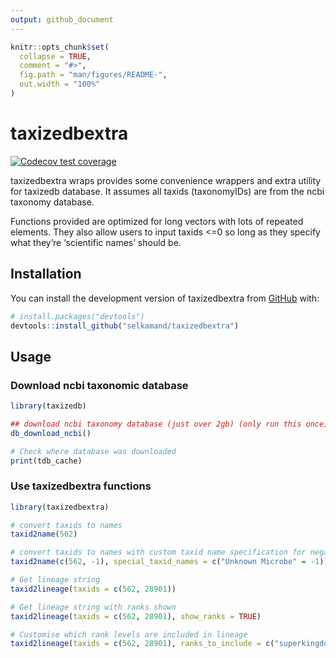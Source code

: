 ```yaml
---
output: github_document
---
```


<!-- README.md is generated from README.Rmd. Please edit that file -->

```r
knitr::opts_chunk$set(
  collapse = TRUE,
  comment = "#>",
  fig.path = "man/figures/README-",
  out.width = "100%"
)
```

# taxizedbextra

<!-- badges: start -->

[![Codecov test coverage](https://codecov.io/gh/selkamand/taxizedbextra/branch/master/graph/badge.svg)](https://app.codecov.io/gh/selkamand/taxizedbextra?branch=master)
<!-- badges: end -->

taxizedbextra wraps provides some convenience wrappers and extra utility for taxizedb database. It assumes all taxids (taxonomyIDs) are from the ncbi taxonomy database.

Functions provided are optimized for long vectors with lots of repeated elements.
They also allow users to input taxids <=0 so long as they specify what they're 'scientific names' should be. 


## Installation

You can install the development version of taxizedbextra from [GitHub](https://github.com/) with:

``` r
# install.packages("devtools")
devtools::install_github("selkamand/taxizedbextra")
```

## Usage

### Download ncbi taxonomic database

```r
library(taxizedb)

## download ncbi taxonomy database (just over 2gb) (only run this once)
db_download_ncbi()

# Check where database was downloaded
print(tdb_cache)
```


### Use taxizedbextra functions

```r
library(taxizedbextra)

# convert taxids to names
taxid2name(562)

# convert taxids to names with custom taxid name specification for negative taxids
taxid2name(c(562, -1), special_taxid_names = c("Unknown Microbe" = -1))

# Get lineage string
taxid2lineage(taxids = c(562, 28901))

# Get lineage string with ranks shown
taxid2lineage(taxids = c(562, 28901), show_ranks = TRUE)

# Customise which rank levels are included in lineage
taxid2lineage(taxids = c(562, 28901), ranks_to_include = c("superkingdom","genus", "species"))
```

